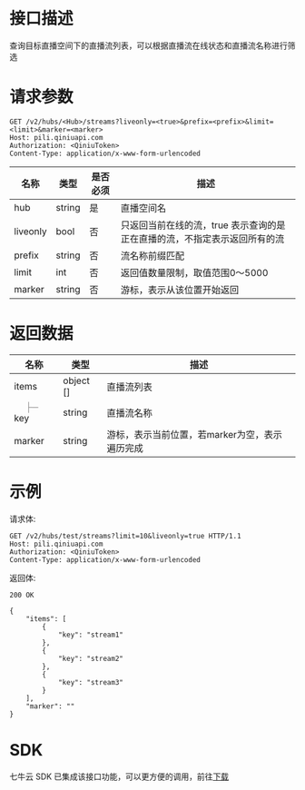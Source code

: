 # 接口描述
查询目标直播空间下的直播流列表，可以根据直播流在线状态和直播流名称进行筛选

# 请求参数

```
GET /v2/hubs/<Hub>/streams?liveonly=<true>&prefix=<prefix>&limit=<limit>&marker=<marker>
Host: pili.qiniuapi.com 
Authorization: <QiniuToken>  
Content-Type: application/x-www-form-urlencoded 
```

| 名称 | 类型 | 是否必须 | 描述     |
| ---- | ------ | -------- | ---------- |
| hub  | string | 是   | 直播空间名 |
| liveonly | bool   | 否      | 只返回当前在线的流，true 表示查询的是正在直播的流，不指定表示返回所有的流 |
| prefix   | string | 否      | 流名称前缀匹配      |
| limit    | int    | 否      | 返回值数量限制，取值范围0～5000 |
| marker   | string | 否      | 游标，表示从该位置开始返回 |

# 返回数据

<html>
 <head></head>
 <body>
  <table> 
   <thead class="ant-table-thead"> 
    <tr> 
     <th key="name">名称</th>
     <th key="type">类型</th>
     <th key="desc">描述</th>
    </tr> 
   </thead>
   <tbody classname="ant-table-tbody">
    <tr key="0-0">
     <td key="0"><span style="padding-left: 0px"><span style="color: #8c8a8a"></span> items</span></td>
     <td key="1"><span>object []</span></td>
     <td key="2"><span style="white-space: pre-wrap">直播流列表</span></td>
    </tr>
    <tr key="0-0-0">
     <td key="0"><span style="padding-left: 20px"><span style="color: #8c8a8a">├─</span> key</span></td>
     <td key="1"><span>string</span></td>
     <td key="2"><span style="white-space: pre-wrap">直播流名称</span></td>
    </tr>
    <tr key="0-1">
     <td key="0"><span style="padding-left: 0px"><span style="color: #8c8a8a"></span> marker</span></td>
     <td key="1"><span>string</span></td>
     <td key="2"><span style="white-space: pre-wrap">游标，表示当前位置，若marker为空，表示遍历完成</span></td>
    </tr> 
   </tbody> 
  </table>
 </body>
</html>

# 示例

请求体:

```
GET /v2/hubs/test/streams?limit=10&liveonly=true HTTP/1.1
Host: pili.qiniuapi.com 
Authorization: <QiniuToken> 
Content-Type: application/x-www-form-urlencoded 
```

返回体:

```
200 OK

{
    "items": [
        {
            "key": "stream1"
        }, 
        {
            "key": "stream2"
        },
        {
            "key": "stream3"
        }
    ],
    "marker": "" 
}
```

# SDK

七牛云 SDK 已集成该接口功能，可以更方便的调用，前往[下载](https://github.com/qiniu/go-sdk)